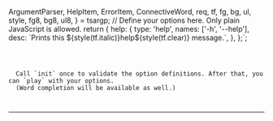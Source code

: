 
  ArgumentParser, HelpItem, ErrorItem, ConnectiveWord,
  req, tf, fg, bg, ul, style, fg8, bg8, ul8,
} = tsargp;
// Define your options here. Only plain JavaScript is allowed.
return {
  help: {
    type: 'help',
    names: ['-h', '--help'],
    desc: \`Prints this \${style(tf.italic)}help\${style(tf.clear)} message.\`,
  },
};`;

<Code callbacks={callbacks} initialDoc={initialDoc} />

<Callout type="default">
  Call `init` once to validate the option definitions. After that, you can `play` with your options.
  (Word completion will be available as well.)
</Callout>

---

<Play callbacks={callbacks} />
